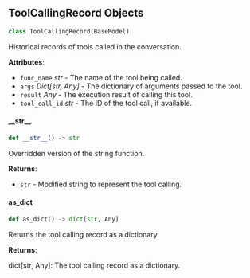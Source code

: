 <a id="camel.types.agents.tool_calling_record"></a>

<a id="camel.types.agents.tool_calling_record.ToolCallingRecord"></a>

## ToolCallingRecord Objects

```python
class ToolCallingRecord(BaseModel)
```

Historical records of tools called in the conversation.

**Attributes**:

- `func_name` _str_ - The name of the tool being called.
- `args` _Dict[str, Any]_ - The dictionary of arguments passed to the tool.
- `result` _Any_ - The execution result of calling this tool.
- `tool_call_id` _str_ - The ID of the tool call, if available.

<a id="camel.types.agents.tool_calling_record.ToolCallingRecord.__str__"></a>

#### \_\_str\_\_

```python
def __str__() -> str
```

Overridden version of the string function.

**Returns**:

- `str` - Modified string to represent the tool calling.

<a id="camel.types.agents.tool_calling_record.ToolCallingRecord.as_dict"></a>

#### as\_dict

```python
def as_dict() -> dict[str, Any]
```

Returns the tool calling record as a dictionary.

**Returns**:

  dict[str, Any]: The tool calling record as a dictionary.

